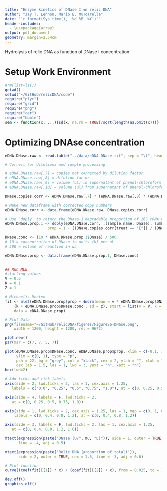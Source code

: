 ```yaml
---
title: "Enzyme kinetics of DNase I on relic DNA"
author: "Jay T. Lennon, Mario E. Muscarella"
date: "`r format(Sys.time(), '%d %B, %Y')`"
header-includes:
  - \usepackage{array}
output: pdf_document
geometry: margin=2.54cm
---
```


Hydrolysis of relic DNA as function of DNase I concentration

# Setup Work Environment
```r
#rm(list=ls())
getwd()
setwd("~/GitHub/relicDNA/code")
require("plyr")
require("grid")
require("png")
require("car")
require("bbmle")
sem <- function(x, ...){sd(x, na.rm = TRUE)/sqrt(length(na.omit(x)))}
```

# Optimizing DNAse concentration
```r
eDNA.DNase.raw <- read.table("../data/eDNA_DNase.txt", sep = "\t", header = T)

# Correct for dilutions and sample processing

# eDNA.DNase.raw[,7] = copies not corrected by dilution factor
# eDNA.DNase.raw[,8] = dilution factor
# eDNA.DNase.raw[,9] = volume (uL) in supernatant of phenol-chloroform extraction
# eDNA.DNase.raw[,10] = volume (ul) from supernatant of phenol-chlorofom subsampled

DNase.copies.corr <- eDNA.DNase.raw[,7] * (eDNA.DNase.raw[,8] * (eDNA.DNase.raw[,9]/eDNA.DNase.raw[,10]))

# Make new dataframe with corrected copy numbers
eDNA.DNase.corr <- data.frame(eDNA.DNase.raw, DNase.copies.corr)

# Use `ddply` to return the DNase-1 degradable proportion of 16S rRNA gene copy
eDNA.DNase.prop.1 <- ddply(eDNA.DNase.corr, .(sample.name, Dnase), summarize,
                   prop = 1 - ((DNase.copies.corr[treat == "E"]) / (DNase.copies.corr[treat == "C"])))

DNase.conc <- (10 * eDNA.DNase.prop.1$Dnase) / 500
# 10 = concentraiton of DNase in units (U) per uL
# 500 = volume of reaction in uL

eDNA.DNase.prop <- data.frame(eDNA.DNase.prop.1, DNase.conc)

  
## Run MLE
#starting values 
V = 0.6 
K = 0.1
Z = 1

# Michaelis-Menten
fit <- mle2(eDNA.DNase.prop$prop ~ dnorm(mean = v * eDNA.DNase.prop$DNase.conc / 
    (k + eDNA.DNase.prop$DNase.conc), sd = z), start = list(v = V, k = K, z = Z), 
    data = eDNA.DNase.prop)

# Plot Data
png(filename="~/GitHub/relicDNA/figures/FigureS6-DNase.png",
    width = 1200, height = 1200, res = 96*2)

plot.new()
par(mar = c(7, 7, 5, 7))

plot(eDNA.DNase.prop$DNase.conc, eDNA.DNase.prop$prop, xlim = c(-0.1, 1.4), 
     ylim = c(0, 1), type = "p", 
     pch = 22, bg = "grey", col = "black", cex = 2, ylab = "", xlab = "", 
     cex.lab = 1.5, las = 1, lwd = 2, yaxt = "n", xaxt = "n")
box(lwd=2)

# Add ticks and tick labels
axis(side = 2, lwd.ticks = 2, las = 1, cex.axis = 1.25, 
   labels = c("0.0", "0.25", "0.5", "0.75", "1.0"), at = c(0, 0.25, 0.5, 0.75, 1.0))

axis(side = 4, labels = F, lwd.ticks = 2, 
   at = c(0, 0.25, 0.5, 0.75, 1.0))

axis(side = 1, lwd.ticks = 2, cex.axis = 1.25, las = 1, mgp = c(3, 1, 0),
    labels = c(0, 0.4, 0.8, 1.2), at = c(0, 0.4, 0.8, 1.2))

axis(side = 3, labels = F, lwd.ticks = 2, las = 1, cex.axis = 1.25, 
   at = c(0, 0.4, 0.8, 1.2, 1.6))

mtext(expression(paste("DNase (U/", mu, "L)")), side = 1, outer = TRUE, cex = 1.5, 
      line = -4, adj = 0.5)

mtext(expression(paste('Relic DNA (proportion of total)')), 
      side = 2, outer = TRUE, cex = 1.5, line = -3, adj = 0.6)

# Plot function
curve((coef(fit)[[1]] * x) / (coef(fit)[[2]] + x), from = 0.025, to = 1.3, add = TRUE, lty = 6, lwd = 2.5)

dev.off()
graphics.off()
```